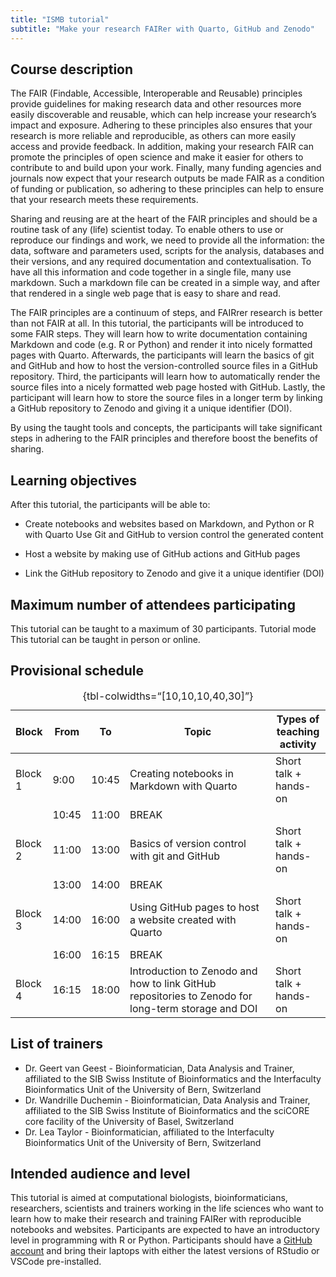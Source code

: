 ```yaml
---
title: "ISMB tutorial"
subtitle: "Make your research FAIRer with Quarto, GitHub and Zenodo"
---
```


## Course description

The FAIR (Findable, Accessible, Interoperable and Reusable) principles provide guidelines for making research data and other resources more easily discoverable and reusable, which can help increase your research's impact and exposure. Adhering to these principles also ensures that your research is more reliable and reproducible, as others can more easily access and provide feedback. In addition, making your research FAIR can promote the principles of open science and make it easier for others to contribute to and build upon your work. Finally, many funding agencies and journals now expect that your research outputs be made FAIR as a condition of funding or publication, so adhering to these principles can help to ensure that your research meets these requirements.

Sharing and reusing are at the heart of the FAIR principles and should be a routine task of any (life) scientist today. To enable others to use or reproduce our findings and work, we need to provide all the information: the data, software and parameters used, scripts for the analysis, databases and their versions, and any required documentation and contextualisation. To have all this information and code together in a single file, many use markdown. Such a markdown file can be created in a simple way, and after that rendered in a single web page that is easy to share and read.

The FAIR principles are a continuum of steps, and FAIRrer research is better than not FAIR at all. In this tutorial, the participants will be introduced to some FAIR steps. They will learn how to write documentation containing Markdown and code (e.g. R or Python) and render it into nicely formatted pages with Quarto. Afterwards, the participants will learn the basics of git and GitHub and how to host the version-controlled source files in a GitHub repository. Third, the participants will learn how to automatically render the source files into a nicely formatted web page hosted with GitHub. Lastly, the participant will learn how to store the source files in a longer term by linking a GitHub repository to Zenodo and giving it a unique identifier (DOI).

By using the taught tools and concepts, the participants will take significant steps in adhering to the FAIR principles and therefore boost the benefits of sharing.

## Learning objectives

After this tutorial, the participants will be able to:

-   Create notebooks and websites based on Markdown, and Python or R with Quarto Use Git and GitHub to version control the generated content

-   Host a website by making use of GitHub actions and GitHub pages

-   Link the GitHub repository to Zenodo and give it a unique identifier (DOI)

## Maximum number of attendees participating 

This tutorial can be taught to a maximum of 30 participants. Tutorial mode This tutorial can be taught in person or online. 

## Provisional schedule

| Block   	| From  	| To    	| Topic                                                                                              	| Types of teaching activity 	|
|---------	|-------	|-------	|----------------------------------------------------------------------------------------------------	|----------------------------	|
| Block 1 	| 9:00  	| 10:45 	| Creating notebooks in Markdown with Quarto                                                         	| Short talk + hands-on      	|
|         	| 10:45 	| 11:00 	| BREAK                                                                                              	|                            	|
| Block 2 	| 11:00 	| 13:00 	| Basics of version control with git and GitHub                                                      	| Short talk + hands-on      	|
|         	| 13:00 	| 14:00 	| BREAK                                                                                              	|                            	|
| Block 3 	| 14:00 	| 16:00 	| Using GitHub pages to host a website created with Quarto                                           	| Short talk + hands-on      	|
|         	| 16:00 	| 16:15 	| BREAK                                                                                              	|                            	|
| Block 4 	| 16:15 	| 18:00 	| Introduction to Zenodo and how to link GitHub repositories to Zenodo for long-term storage and DOI 	| Short talk + hands-on      	|

: {tbl-colwidths="\[10,10,10,40,30\]"}

## List of trainers 

- Dr. Geert van Geest - Bioinformatician, Data Analysis and Trainer, affiliated to the SIB Swiss Institute of Bioinformatics and the Interfaculty Bioinformatics Unit of the University of Bern, Switzerland
- Dr. Wandrille Duchemin - Bioinformatician, Data Analysis and Trainer, affiliated to the SIB Swiss Institute of Bioinformatics and the sciCORE core facility of the University of Basel, Switzerland
- Dr. Lea Taylor - Bioinformatician, affiliated to the Interfaculty Bioinformatics Unit of the University of Bern, Switzerland 

## Intended audience and level

This tutorial is aimed at computational biologists, bioinformaticians, researchers, scientists and trainers working in the life sciences who want to learn how to make their research and training FAIRer with reproducible notebooks and websites. Participants are expected to have an introductory level in programming with R or Python. Participants should have a [GitHub account](https://github.com/join) and bring their laptops with either the latest versions of RStudio or VSCode pre-installed.
